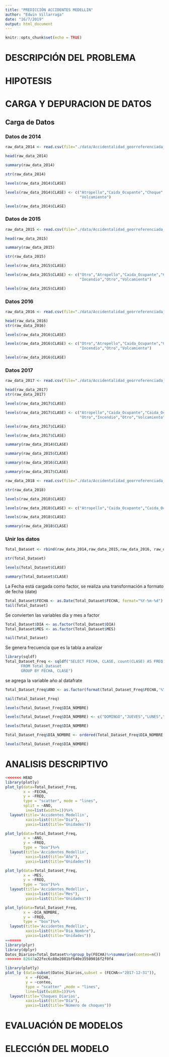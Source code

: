 ```yaml
---
title: "PREDICCIÓN ACCIDENTES MEDELLIN"
author: "Edwin Villarraga"
date: "16/7/2019"
output: html_document
---
```


```r
knitr::opts_chunk$set(echo = TRUE)
```


# DESCRIPCIÓN DEL PROBLEMA


# HIPOTESIS


# CARGA Y DEPURACION DE DATOS

## Carga de Datos

### Datos de 2014

```r
raw_data_2014 <- read.csv(file="./data/Accidentalidad_georreferenciada_2014.csv", encoding="UTF-8", header=TRUE, sep=",")
```


```r
head(raw_data_2014)
```

```r
summary(raw_data_2014)
```

```r
str(raw_data_2014)
```


```r
levels(raw_data_2014$CLASE)
```

```r
levels(raw_data_2014$CLASE) <- c("Atropello","Caida_Ocupante","Choque","Incendio","Otro",
                                 "Volcamiento")
```

```r
levels(raw_data_2014$CLASE)
```

### Datos de 2015

```r
raw_data_2015 <- read.csv(file="./data/Accidentalidad_georreferenciada_2015.csv", encoding="UTF-8", header=TRUE, sep=",")
```


```r
head(raw_data_2015)
```

```r
summary(raw_data_2015)
```

```r
str(raw_data_2015)
```

```r
levels(raw_data_2015$CLASE)
```

```r
levels(raw_data_2015$CLASE) <- c("Otro","Atropello","Caida_Ocupante","Caida_Ocupante","Choque",
                                 "Incendio","Otro","Volcamiento")
```

```r
levels(raw_data_2015$CLASE)
```

### Datos 2016

```r
raw_data_2016 <- read.csv(file="./data/Accidentalidad_georreferenciada_2016.csv", encoding="UTF-8", header=TRUE, sep=",")
```


```r
head(raw_data_2016)
str(raw_data_2016)
```


```r
levels(raw_data_2016$CLASE)
```

```r
levels(raw_data_2016$CLASE) <- c("Otro","Atropello","Caida_Ocupante","Caida_Ocupante","Choque",
                                 "Incendio","Otro","Volcamiento")
```

```r
levels(raw_data_2016$CLASE)
```


### Datos 2017

```r
raw_data_2017 <- read.csv(file="./data/Accidentalidad_georreferenciada_2017.csv", encoding="UTF-8", header=TRUE, sep=",")
```


```r
head(raw_data_2017)
str(raw_data_2017)
```


```r
levels(raw_data_2017$CLASE)
```

```r
levels(raw_data_2017$CLASE) <- c("Atropello","Caida_Ocupante","Caida_Ocupante","Choque","Choque",
                                 "Otro","Incendio","Otro","Volcamiento")
```

```r
levels(raw_data_2017$CLASE)
```

```r
levels(raw_data_2017$CLASE)
```

```r
summary(raw_data_2014$CLASE)
```

```r
summary(raw_data_2015$CLASE)
```

```r
summary(raw_data_2016$CLASE)
```

```r
summary(raw_data_2017$CLASE)
```


```r
raw_data_2018 <- read.csv(file="./data/Accidentalidad_georreferenciada_2018.csv", encoding="UTF-8", header=TRUE, sep=",")
```

```r
str(raw_data_2018)
```

```r
levels(raw_data_2018$CLASE)
```

```r
levels(raw_data_2018$CLASE) <- c("Atropello","Caida_Ocupante","Caida_Ocupante","Choque","Incendio","Otro", "Volcamiento")
```

```r
levels(raw_data_2018$CLASE)
```


```r
summary(raw_data_2018$CLASE)
```


### Unir los datos

```r
Total_Dataset <- rbind(raw_data_2014,raw_data_2015,raw_data_2016, raw_data_2017, raw_data_2018)
```

```r
str(Total_Dataset)
```

```r
levels(Total_Dataset$CLASE)
```

```r
summary(Total_Dataset$CLASE)
```

La Fecha está cargada como factor, se realiza una transformación a formato de fecha (date)


```r
Total_Dataset$FECHA <- as.Date(Total_Dataset$FECHA, format="%Y-%m-%d")
tail(Total_Dataset)
```

Se convierten las variables día y mes a factor

```r
Total_Dataset$DIA <- as.factor(Total_Dataset$DIA)
Total_Dataset$MES <- as.factor(Total_Dataset$MES)
```

```r
tail(Total_Dataset)
```

Se genera frecuencia que es la tabla a analizar

```r
library(sqldf)
Total_Dataset_Freq <- sqldf("SELECT FECHA, CLASE, count(CLASE) AS FREQ, DIA_NOMBRE, MES, DIA 
       FROM Total_Dataset
       GROUP BY FECHA, CLASE")
```


se agrega la variable año al datafrate

```r
Total_Dataset_Freq$ANO <- as.factor(format(Total_Dataset_Freq$FECHA,'%Y'))
```


```r
tail(Total_Dataset_Freq)
```

```r
levels(Total_Dataset_Freq$DIA_NOMBRE)
```

```r
levels(Total_Dataset_Freq$DIA_NOMBRE) <- c("DOMINGO","JUEVES","LUNES","MARTES","MIERCOLES","SABADO","VIERNES") 
```

```r
levels(Total_Dataset_Freq$DIA_NOMBRE)
```


```r
Total_Dataset_Freq$DIA_NOMBRE <- ordered(Total_Dataset_Freq$DIA_NOMBRE,c("LUNES", "MARTES", "MIERCOLES", "JUEVES", "VIERNES", "SABADO", "DOMINGO"))
```

```r
levels(Total_Dataset_Freq$DIA_NOMBRE)
```

# ANALISIS DESCRIPTIVO

```r
<<<<<<< HEAD
library(plotly)
plot_ly(data=Total_Dataset_Freq,
        x = ~FECHA,
        y = ~FREQ,
        type = "scatter", mode = "lines",
        split = ~ANO,
         ine=list(width=1))%>%
  layout(title='Accidentes_Medellin',
         xaxis=list(title="Dia"),
         yaxis=list(title="Unidades"))
```

```r
plot_ly(data=Total_Dataset_Freq,
        x = ~ANO,
        y = ~FREQ,
        type = "box")%>%
  layout(title='Accidentes_Medellin',
         xaxis=list(title="Año"),
         yaxis=list(title="Unidades"))
```

```r
plot_ly(data=Total_Dataset_Freq,
        x = ~MES,
        y = ~FREQ,
        type = "box")%>%
  layout(title='Accidentes_Medellin',
         xaxis=list(title="Mes"),
         yaxis=list(title="Unidades"))
```


```r
plot_ly(data=Total_Dataset_Freq,
        x = ~DIA_NOMBRE,
        y = ~FREQ,
        type = "box")%>%
  layout(title='Accidentes_Medellin',
         xaxis=list(title="Dia_Nombre"),
         yaxis=list(title="Unidades"))
=======
library(plyr)
library(dplyr)
Datos_Diarios=Total_Dataset%>%group_by(FECHA)%>%summarise(conteo=n())
>>>>>>> 82647a22fec6c80e2081bf640e35509016f2f0f4
```


```r
library(plotly)
plot_ly (data=subset(Datos_Diarios,subset = (FECHA<="2017-12-31")),
         x = ~FECHA,
         y = ~conteo,
         type = "scatter" ,mode = "lines",
         line=list(width=1))%>%
  layout(title='Choques Diarios',
         xaxis=list(title="Día"),
         yaxis=list(title="Número de choques"))
```

# EVALUACIÓN DE MODELOS



# ELECCIÓN DEL MODELO





